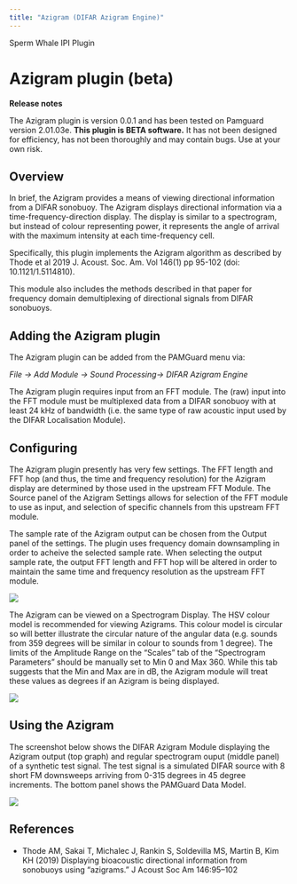 ```yaml
---
title: "Azigram (DIFAR Azigram Engine)"
---
```

 Sperm Whale IPI Plugin  

Azigram plugin (beta)
=====================

**Release notes**

  
The Azigram plugin is version 0.0.1 and has been tested on Pamguard version 2.01.03e. **This plugin is BETA software.** It has not been designed for efficiency, has not been thoroughly and may contain bugs. Use at your own risk.

Overview
--------

In brief, the Azigram provides a means of viewing directional information from a DIFAR sonobuoy. The Azigram displays directional information via a time-frequency-direction display. The display is similar to a spectrogram, but instead of colour representing power, it represents the angle of arrival with the maximum intensity at each time-frequency cell.

Specifically, this plugin implements the Azigram algorithm as described by Thode et al 2019 J. Acoust. Soc. Am. Vol 146(1) pp 95-102 (doi: 10.1121/1.5114810).

This module also includes the methods described in that paper for frequency domain demultiplexing of directional signals from DIFAR sonobuoys.

Adding the Azigram plugin
-------------------------

The Azigram plugin can be added from the PAMGuard menu via:

_File -> Add Module -> Sound Processing-> DIFAR Azigram Engine_

The Azigram plugin requires input from an FFT module. The (raw) input into the FFT module must be multiplexed data from a DIFAR sonobuoy with at least 24 kHz of bandwidth (i.e. the same type of raw acoustic input used by the DIFAR Localisation Module).

Configuring
-----------

The Azigram plugin presently has very few settings. The FFT length and FFT hop (and thus, the time and frequency resolution) for the Azigram display are determined by those used in the upstream FFT Module. The Source panel of the Azigram Settings allows for selection of the FFT module to use as input, and selection of specific channels from this upstream FFT module.

The sample rate of the Azigram output can be chosen from the Output panel of the settings. The plugin uses frequency domain downsampling in order to acheive the selected sample rate. When selecting the output sample rate, the output FFT length and FFT hop will be altered in order to maintain the same time and frequency resolution as the upstream FFT module.

![](./images/AzigramSettings.png)

The Azigram can be viewed on a Spectrogram Display. The HSV colour model is recommended for viewing Azigrams. This colour model is circular so will better illustrate the circular nature of the angular data (e.g. sounds from 359 degrees will be similar in colour to sounds from 1 degree). The limits of the Amplitude Range on the "Scales" tab of the "Spectrogram Parameters" should be manually set to Min 0 and Max 360. While this tab suggests that the Min and Max are in dB, the Azigram module will treat these values as degrees if an Azigram is being displayed.

![](./images/AzigramDisplay.png)

Using the Azigram
-----------------

The screenshot below shows the DIFAR Azigram Module displaying the Azigram output (top graph) and regular spectrogram ouput (middle panel) of a synthetic test signal. The test signal is a simulated DIFAR source with 8 short FM downsweeps arriving from 0-315 degrees in 45 degree increments. The bottom panel shows the PAMGuard Data Model.

![](./images/AzigramExample.png)

References
----------

*   Thode AM, Sakai T, Michalec J, Rankin S, Soldevilla MS, Martin B, Kim KH (2019) Displaying bioacoustic directional information from sonobuoys using “azigrams.” J Acoust Soc Am 146:95–102
